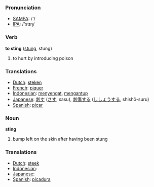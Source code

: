=== Pronunciation ===
*[[w:SAMPA|SAMPA]]: /'/
*[[w:IPA|IPA]]: /'stɪɳ/

=== Verb ===

'''to sting''' ([[stung]], stung)

# to hurt by introducing poison

=== Translations ===
*[[Dutch]]: [[steken]]
*[[French]]: [[piquer]]
*[[Indonesian]]: [[sengat|menyengat]], [[antup|mengantup]]
*[[Japanese]]: [[刺す]] ([[さす]], sasu), [[刺傷]]する ([[ししょう]]する, shishō-suru)
*[[Spanish]]: [[picar]]

=== Noun ===

'''sting'''

# bump left on the skin after having been stung

=== Translations ===
*[[Dutch]]: [[steek]]
*[[Indonesian]]: [[]]
*[[Japanese]]: [[]]
*[[Spanish]]: [[picadura]]